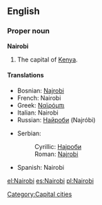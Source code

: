 {{wikipedia}}
==English==

===Proper noun===
'''Nairobi'''
# The capital of [[Kenya]].

====Translations====
{{top}}
*Bosnian: [[Najrobi#Bosnian|Najrobi]] {{m}}
*French: Nairobi
*Greek: [[Ναϊρόμπι]]
*Italian: Nairobi {{f}}
*Russian: [[Найроби]] (Najróbi)
{{mid}}
*Serbian:
*:Cyrillic: [[Најроби#Serbian|Најроби]] {{m}}
*:Roman: [[Najrobi#Serbian|Najrobi]] {{m}}
*Spanish: Nairobi {{m}}
{{bottom}}

[[Category:Capital cities]]

[[el:Nairobi]]
[[es:Nairobi]]
[[pl:Nairobi]]